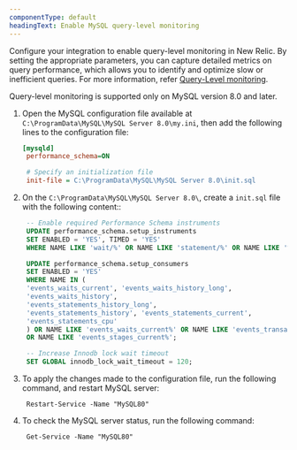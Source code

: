 ```yaml
---
componentType: default
headingText: Enable MySQL query-level monitoring
---
```


Configure your integration to enable query-level monitoring in New Relic. By setting the appropriate parameters, you can capture detailed metrics on query performance, which allows you to identify and optimize slow or inefficient queries. For more information, refer [Query-Level monitoring](/docs/infrastructure/infrastructure-data/query-level-monitoring).


<Callout variant="important">
Query-level monitoring is supported only on MySQL version 8.0 and later.
</Callout>


1. Open the MySQL configuration file available at `C:\ProgramData\MySQL\MySQL Server 8.0\my.ini`, then add the following lines to the configuration file:
   ```ini
   [mysqld]
    performance_schema=ON

    # Specify an initialization file
    init-file = C:\ProgramData\MySQL\MySQL Server 8.0\init.sql
   ```
2. On the `C:\ProgramData\MySQL\MySQL Server 8.0\`, create a `init.sql` file with the following content::
   ```sql
    -- Enable required Performance Schema instruments
    UPDATE performance_schema.setup_instruments
    SET ENABLED = 'YES', TIMED = 'YES'
    WHERE NAME LIKE 'wait/%' OR NAME LIKE 'statement/%' OR NAME LIKE '%lock%';

    UPDATE performance_schema.setup_consumers
    SET ENABLED = 'YES'
    WHERE NAME IN (
    'events_waits_current', 'events_waits_history_long',
    'events_waits_history',
    'events_statements_history_long',
    'events_statements_history', 'events_statements_current', 
    'events_statements_cpu'
    ) OR NAME LIKE 'events_waits_current%' OR NAME LIKE 'events_transactions_current%' 
    OR NAME LIKE 'events_stages_current%';

    -- Increase Innodb lock wait timeout
    SET GLOBAL innodb_lock_wait_timeout = 120;
   ```

3. To apply the changes made to the configuration file, run the following command, and restart MySQL server:
   ```shell
    Restart-Service -Name "MySQL80"
   ```
4. To check the MySQL server status, run the following command:
   ```shell
    Get-Service -Name "MySQL80"
   ```